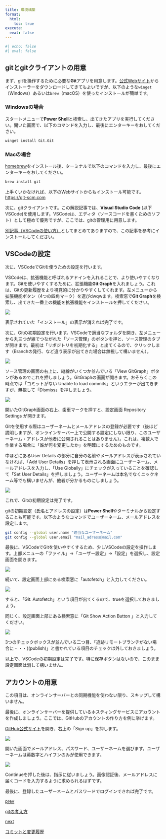```yaml
---
title: 環境構築
format:
  html:
    toc: true
execute: 
  eval: false
---
```

```r
#| echo: false
#| eval: false
```

## gitとgitクライアントの用意
まず、gitを操作するために必要な**Git**アプリを用意します。[公式Webサイト](https://git-scm.com/)からインストーラーをダウンロードしてきてもよいですが、以下のような`winget`（Windows）あるいは`brew`（macOS）を使ったインストールが簡単です。

::: {.panel-tabset}

### Windowsの場合
スタートメニューで**Power Shell**と検索し、出てきたアプリを実行してください。開いた画面で、以下のコマンドを入力し、最後にエンターキーをおしてください。

```bash
winget install Git.Git
```

### Macの場合
[homebrew](https://brew.sh)をインストール後、ターミナルで以下のコマンドを入力し、最後にエンターキーをおしてください。

```bash
brew install git
```

:::

:::{.callout-note}
上手くいかなければ、以下のWebサイトからもインストール可能です。<br/>
[https://git-scm.com](https://git-scm.com/)
:::

次に、gitクライアントです。この解説記事では、**Visual Studio Code** (以下VSCode)を使用します。VSCodeは、エディタ（ソースコードを書くためのソフト）として極めて優秀ですが、ここでは、gitの管理用に用意します。

[別記事（VSCodeの使い方）](../vscode.qmd)としてまとめてありますので、この記事を参考にインストールしてください。

## VSCodeの設定
次に、VSCodeでGitを使うための設定を行います。

VSCodeは、拡張機能と呼ばれるアドインを入れることで、より使いやすくなります。Gitを使いやすくするために、拡張機能**Git Graph**を入れましょう。これは、Gitの更新履歴をより視覚的に分かりやすくしてくれます。左メニューから拡張機能ボタン（4つの四角マーク）を選びdwqwます。検索窓で**Git Graph**を検索し、出てきた一番上の機能を拡張機能をインストールを押してください。

![](rsc/vscode_extension.png)

表示されていた「インストール」の表示が消えれば完了です。

次に、Gitの初期設定を行います。VSCodeで適当なフォルダを開き、左メニューから丸三つが線でつながれた「ソース管理」のボタンを押と、ソース管理のタブが開きます。最初は「リポジトリを初期化する」と出てくるので、クリックします（Branchの発行、など違う表示が出てきた場合は無視して構いません）。

![](rsc/gitinit1.png)

ソース管理の画面の右上に、縦線がいくつか並んでいる「View GitGraph」ボタンがあるのでこれを押しましょう。GitGraphの画面が開きます。おそらくこの時点では「コミットがない Unable to load commits」というエラーが出てきますが、無視して「Dismiss」を押しましょう。

![](rsc/gitinit2.png)

開いたGitGraph画面の右上、歯車マークを押すと、設定画面 Repository Settings が開きます。

Gitを使用する際はユーザーネームとメールアドレスの登録が必要です（後ほど説明しますが、オンラインサーバー上で公開する設定にしない限り、このユーザーネーム・アドレスが他者に公開されることはありません）。これは、複数人で作業する場合に「誰が何を変更したか」を明確にするためのものです。

中ほどにあるUser Details の部分に自分の名前やメールアドレスが表示されていなければ、「Add User Details」を押して表示される画面にユーザーネーム、メールアドレスを入力し、「Use Globally」にチェックが入っていることを確認して「Set User Details」を押しましょう。ユーザーネームは本名でなくニックネーム等でも構いませんが、他者が分かるものにしましょう。

![](rsc/gitinit3.png)

これで、Gitの初期設定は完了です。

:::{.callout-note}
gitの初期設定（氏名とアドレスの設定）は**Power Shell**やターミナルから設定することも可能です。以下のようなコマンドでユーザーネーム、メールアドレスを設定します。

```bash
git config --global user.name "適当なユーザーネーム"
git config --global user.email "mail_adress@mail.com"
```

:::

最後に、VSCodeでGitを使いやすくするため、少しVSCodeの設定を操作します。上部メニューの「ファイル」→「ユーザー設定」→「設定」を選択し、設定画面を開きます。

![](rsc/autofetch1.png)

続いて、設定画面上部にある検索窓に「autofetch」と入力してください。

![](rsc/autofetch2.png)

すると、「Git: Autofetch」という項目が出てくるので、trueを選択しておきましょう。

同じく、設定画面上部にある検索窓に「Git Show Action Button 」と入力してください。

![](rsc/autofetch3.png)

3つのチェックボックスが並んでいる二つ目、「追跡リモートブランチがない場合に・・・)(publish)」と書かれている項目のチェックは外しておきましょう。

以上で、VSCodeの初期設定は完了です。特に保存ボタンはないので、このまま設定画面は消して構いません。

## アカウントの用意

:::{.callout-note}
この項目は、オンラインサーバーとの同期機能を使わない限り、スキップして構いません。
:::

最後に、オンラインサーバーを提供しているホスティングサービスにアカウントを作成しましょう。ここでは、GitHubのアカウントの作り方を例に挙げます。

[GitHub公式サイト](https://github.com/)を開き、右上の「Sign up」を押します。

![](rsc/github_singup1.png)

開いた画面でメールアドレス、パスワード、ユーザーネームを選びます。ユーザーネームは英数字とハイフンのみが使用できます。

![](rsc/github_singup2.png)

Continueを押した後は、指示に従いましょう。画像認証後、メールアドレスに届くコードを入力するように求められるはずです。

最後に、登録したユーザーネームとパスワードでログインできれば完了です。

```{=html}
<div class="prev-next-link">
  <a class="prev-link" href="concept.html">
    <p class="prev-next-label">prev</p>
    <p>gitの考え方</p>
  </a>
  <a class="next-link" href="commit.html">
    <p class="prev-next-label">next</p>
    <p>コミットと変更履歴</p>
  </a>
</div>
```
